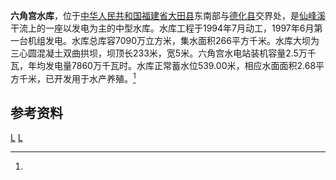 {{Infobox Reservoir 
|name = 六角宫水库
|nickname =
|image = 
|image_caption =
|map = 
|map_caption = 
|pushpin_map = China Fujian
|pushpin_map_caption =  六角宫水库在福建的位置
|code =
|class = 中型水库
|location_of_reservoir = [[福建省|福建省]][[大田县|大田县]]
|location_of_dam =
|inflow =仙峰溪、儒州溪
|outflow =[[仙峰溪|仙峰溪]]
|catchment_area =266
|reservoir_area =
|mean_depth = 
|maximum_depth = 
|flood_level =539.44
|normal_water_level =539
|dead_water_level = 
|water_quality = 
|island = 
|maximum_storage_capacity =7090万
|normal_storage_capacity =
|type_of_dam =三心圆混凝土双曲拱坝
|elevation_of_dam =
|height_of_dam =
|length_of_dam =233
|width_of_dam =5
|installed_capacity =2.5万千瓦
|irrigated_area =
|start = 1994年7月
|complete =1997年6月
|cost = 
|emigrate =11
|latd = 25
|latm = 37
|lats = 36
|latNS =N 
|longd = 117
|longm = 58
|longs =49
|longEW = E
|website = 
|footnotes = <ref name="中国河湖大典">{{cite book zh |author=《[[中国河湖大典|中国河湖大典]]》编纂委员会 |title=《中国河湖大典·东南诸河、台湾卷》 |format=M |edition=1 |location=北京 |publisher=中国水利水电出版社 |date=2014年12月 |pages=96页 |id= ISBN 978-7-5170-2765-2}}</ref>
}}
'''六角宫水库'''，位于[[中华人民共和国|中华人民共和国]][[福建省|福建省]][[大田县|大田县]]东南部与[[德化县|德化县]]交界处，是[[仙峰溪|仙峰溪]]干流上的一座以发电为主的中型水库。水库工程于1994年7月动工，1997年6月第一台机组发电。水库总库容7090万立方米，集水面积266平方千米。水库大坝为三心圆混凝土双曲拱坝，坝顶长233米，宽5米。六角宫水电站装机容量2.5万千瓦，年均发电量7860万千瓦时。水库正常蓄水位539.00米，相应水面面积2.68平方千米，已开发用于水产养殖。<ref name="中国河湖大典"/>

==参考资料==
{{reflist}}
[[Category:福建水库|L]]
[[Category:大田县|L]]
